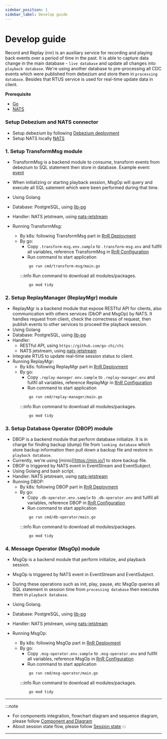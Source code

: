 ```yaml
---
sidebar_position: 1
sidebar_label: Develop guide
---
```


# Develop guide

Record and Replay (rnr) is an auxiliary service for recording and playing back events over a period of time in the past.
It is able to capture data change in the main database - `live database` and update all changes into `playback database`.
We're using another database to pre-processing all CDC events which were published from debezium and store them in `processing database`.
Besides that RTUS service is used for real-time update data in client.

**Prerequisite**
- [Go](https://go.dev/) 
- [NATS](https://nats.io/)

### Setup Debezium and NATS connector
- Setup debezium by following [Debezium deployment](/docs/modules/rnr/deployment/debezium.mdx)
- Setup NATS locally [NATS](/docs/modules/rnr/development/nats.mdx)

### 1. Setup TransformMsg module
- TransformMsg is a backend module to consume, transform events from debezium to SQL statement then store in database. Example event: [event](https://debezium.io/documentation/reference/stable/tutorial.html#:~:text=Review%20the%20details%20of%20the%20same%20event%E2%80%99s%20value.)
- When initializing or starting playback session, MsgOp will query and execute all SQL satement which were been performed during that time.

- Using Golang
- Database: PostgreSQL, using [lib-pg](https://github.com/lib/pq)
- Handler: NATS jetstream, using [nats-jetstream](https://github.com/nats-io/nats.go/jetstream)

- Running TransformMsg:
    - By k8s: following TransformMsg part in [RnR Deployment](/docs/modules/rnr/deployment/record-and-replay.mdx)
    - By go:
        - Copy `.transform-msg.env.sample` to `.transform-msg.env` and fullfil all variables, reference TransformMsg in [RnR Configuration](/docs/modules/rnr/configuration/record-and-replay.mdx)
        - Run command to start application
        ```bash
            go run cmd/transform-msg/main.go
        ```
        :::info
        Run command to download all modules/packages. 
        ```bash
            go mod tidy
        ```

### 2. Setup ReplayManager (ReplayMgr) module
- ReplayMgr is a backend module that expose RESTful API for clients, also communication with others services (DbOP and MsgOp) by NATS. 
It handles request from client, check the correctness of request, then publish events to other services to proceed the playback session.
- Using Golang
- Database: PostgreSQL, using [lib-pg](https://github.com/lib/pq)
- Handler:
    - RESTful API, using `https://github.com/go-chi/chi`
    - NATS jetstream, using [nats-jetstream](https://github.com/nats-io/nats.go/jetstream)
- Integrate RTUS to update real-time session status to client.
- Running ReplayMgr:
    - By k8s: following ReplayMgr part in [RnR Deployment](/docs/modules/rnr/deployment/record-and-replay.mdx)
    - By go:
        - Copy `.replay-manager.env.sample` to `.replay-manager.env` and fullfil all variables, reference ReplayMgr in [RnR Configuration](/docs/modules/rnr/configuration/record-and-replay.mdx)
        - Run command to start application
        ```bash
            go run cmd/replay-manager/main.go
        ```
        :::info
        Run command to download all modules/packages. 
        ```bash
            go mod tidy
        ```

### 3. Setup Database Operator (DBOP) module
- DBOP is a backend module that perform database initialize. It is in charge for finding backup (dump) file from `looking database` which store backup information
then pull down a backup file and restore in `playback database`.
- Currently, we're using [minio][https://min.io/] to store backup file.
- DBOP is triggered by NATS event in EventStream and EventSubject.
- Using Golang and bash script.
- Handler: NATS jetstream, using [nats-jetstream](https://github.com/nats-io/nats.go/jetstream)
- Running DBOP:
    - By k8s: following DBOP part in [RnR Deployment](/docs/modules/rnr/deployment/record-and-replay.mdx)
    - By go:
        - Copy `.db-operator.env.sample` to `.db-operator.env` and fullfil all variables, reference DBOP in [RnR Configuration](/docs/modules/rnr/configuration/record-and-replay.mdx)
        - Run command to start application
        ```bash
            go run cmd/db-operator/main.go
        ```
        :::info
        Run command to download all modules/packages. 
        ```bash
            go mod tidy
        ```

### 4. Message Operator (MsgOp) module
- MsgOp is a backend module that perform initialize, and playback session.
- MsgOp is triggered by NATS event in EventStream and EventSubject.
- During these operations such as init, play, pause, etc MsgOp queries all SQL statement in session time from `processing database` then executes them in `playback database`.

- Using Golang.
- Database: PostgreSQL, using [lib-pg](https://github.com/lib/pq)
- Handler: NATS jetstream, using [nats-jetstream](https://github.com/nats-io/nats.go/jetstream)
- Running MsgOp:
    - By k8s: following MsgOp part in [RnR Deployment](/docs/modules/rnr/deployment/record-and-replay.mdx)
    - By go:
        - Copy `.msg-operator.env.sample` to `.msg-operator.env` and fullfil all variables, reference MsgOp in [RnR Configuration](/docs/modules/rnr/configuration/record-and-replay.mdx)
        - Run command to start application
        ```bash
            go run cmd/msg-operator/main.go
        ```
        :::info
        Run command to download all modules/packages. 
        ```bash
            go mod tidy
        ```
---
:::note
- For components integration, flowchart diagram and sequence diagram, please follow [Component and Diagram](/docs/modules/rnr/development/component-diagram.mdx)
- About session state flow, please follow [Session state](/docs/modules/rnr/development/session-state.mdx)
:::
---